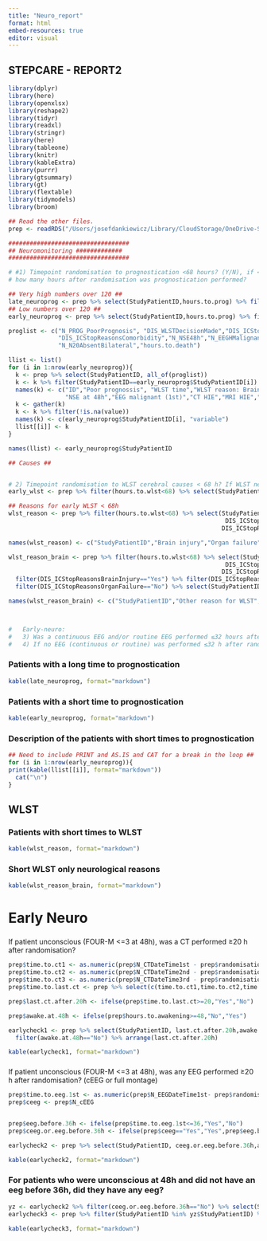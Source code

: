 ```yaml
---
title: "Neuro_report"
format: html
embed-resources: true
editor: visual
---
```


## STEPCARE - REPORT2

```r
library(dplyr)
library(here)
library(openxlsx)
library(reshape2)
library(tidyr)
library(readxl)
library(stringr)
library(here)
library(tableone)
library(knitr)
library(kableExtra)
library(purrr)
library(gtsummary)
library(gt)
library(flextable)
library(tidymodels)
library(broom)

## Read the other files. 
prep <- readRDS("/Users/josefdankiewicz/Library/CloudStorage/OneDrive-SharedLibraries-LundUniversity/cardiacarrest - Documents/STEPCARE/data/RDS/prep.rds")
```


```r
##################################
## Neuromonitoring #############
##################################

# #1) Timepoint randomisation to prognostication <68 hours? (Y/N), if <68 h, 
# how many hours after randomisation was prognostication performed?

## Very high numbers over 120 ##
late_neuroprog <- prep %>% select(StudyPatientID,hours.to.prog) %>% filter(hours.to.prog>120)
## Low numbers over 120 ##
early_neuroprog <- prep %>% select(StudyPatientID,hours.to.prog) %>% filter(hours.to.prog<68)

proglist <- c("N_PROG_PoorPrognosis", "DIS_WLSTDecisionMade","DIS_ICStopReasonsBrainInjury","DIS_ICStopReasonsOrganFailure",
              "DIS_ICStopReasonsComorbidity","N_NSE48h","N_EEGHMalignant1st","N_CT_HIE1st","N_MRI_HIE1st",
              "N_N20AbsentBilateral","hours.to.death")

llist <- list()
for (i in 1:nrow(early_neuroprog)){
  k <- prep %>% select(StudyPatientID, all_of(proglist))
  k <- k %>% filter(StudyPatientID==early_neuroprog$StudyPatientID[i])
  names(k) <- c("ID","Poor prognossis", "WLST time","WLST reason: Brain","WLST reason: Organ Failure","WLST reason: Comorbidity",
                "NSE at 48h","EEG malignant (1st)","CT HIE","MRI HIE","N20 Absent", "Hours to death")
  k <- gather(k)
  k <- k %>% filter(!is.na(value))
  names(k) <- c(early_neuroprog$StudyPatientID[i], "variable")
  llist[[i]] <- k
}

names(llist) <- early_neuroprog$StudyPatientID

## Causes ##  


# 2) Timepoint randomisation to WLST cerebral causes < 68 h? If WLST neuro <68h, were there other causes for WLST such as ethical? 
early_wlst <- prep %>% filter(hours.to.wlst<68) %>% select(StudyPatientID,hours.to.wlst)

## Reasons for early WLST < 68h
wlst_reason <- prep %>% filter(hours.to.wlst<68) %>% select(StudyPatientID, DIS_ICStopReasonsBrainInjury,
                                                             DIS_ICStopReasonsOrganFailure, DIS_ICStopReasonsComorbidity,
                                                            DIS_ICStopReasonsOther,DIS_ICStopReasonsOtherSpecify)

names(wlst_reason) <- c("StudyPatientID","Brain injury","Organ failure","Comorbidity","Other","Other:Spec")

wlst_reason_brain <- prep %>% filter(hours.to.wlst<68) %>% select(StudyPatientID, DIS_ICStopReasonsBrainInjury,
                                                             DIS_ICStopReasonsOrganFailure, DIS_ICStopReasonsComorbidity,
                                                            DIS_ICStopReasonsOther,DIS_ICStopReasonsOtherSpecify,location_name) %>%
  filter(DIS_ICStopReasonsBrainInjury=="Yes") %>% filter(DIS_ICStopReasonsComorbidity=="No") %>% 
  filter(DIS_ICStopReasonsOrganFailure=="No") %>% select(StudyPatientID,DIS_ICStopReasonsOther,DIS_ICStopReasonsOtherSpecify,location_name)

names(wlst_reason_brain) <- c("StudyPatientID","Other reason for WLST","Other_Specify","Hospital")



#   Early-neuro:
#   3) Was a continuous EEG and/or routine EEG performed ≤32 hours after randomisation?
#   4) If no EEG (continuous or routine) was performed ≤32 h after randomisation, was any EEG performed after this timepoint? If so, how many hours after randomisation?

```

### Patients with a long time to prognostication
```r
kable(late_neuroprog, format="markdown")
```
### Patients with a short time to prognostication
```r
kable(early_neuroprog, format="markdown")
```
### Description of the patients with short times to prognostication
```r
## Need to include PRINT and AS.IS and CAT for a break in the loop ##
for (i in 1:nrow(early_neuroprog)){
print(kable(llist[[i]], format="markdown"))
  cat("\n")
}
```
## WLST
### Patients with short times to WLST
```r
kable(wlst_reason, format="markdown")
```
### Short WLST only neurological reasons
```r
kable(wlst_reason_brain, format="markdown")
```

# Early Neuro
###
If patient unconscious (FOUR-M <=3 at 48h), was a CT performed ≥20 h after randomisation?
```r
prep$time.to.ct1 <- as.numeric(prep$N_CTDateTime1st - prep$randomisation.datetime, units="hours")
prep$time.to.ct2 <- as.numeric(prep$N_CTDateTime2nd - prep$randomisation.datetime, units="hours")
prep$time.to.ct3 <- as.numeric(prep$N_CTDateTime3rd - prep$randomisation.datetime, units="hours")
prep$time.to.last.ct <- prep %>% select(c(time.to.ct1,time.to.ct2,time.to.ct3)) %>% pmap(pmax,na.rm=T) %>% as.numeric

prep$last.ct.after.20h <- ifelse(prep$time.to.last.ct>=20,"Yes","No")

prep$awake.at.48h <- ifelse(prep$hours.to.awakening>=48,"No","Yes") 

earlycheck1 <- prep %>% select(StudyPatientID, last.ct.after.20h,awake.at.48h) %>% 
  filter(awake.at.48h=="No") %>% arrange(last.ct.after.20h)

kable(earlycheck1, format="markdown")
```
###
If patient unconscious (FOUR-M <=3 at 48h), was any EEG performed ≥20 h after randomisation? (cEEG or full montage)
```r
prep$time.to.eeg.1st <- as.numeric(prep$N_EEGDateTime1st- prep$randomisation.datetime, units="hours")
prep$ceeg <- prep$N_cEEG


prep$eeg.before.36h <- ifelse(prep$time.to.eeg.1st<=36,"Yes","No")
prep$ceeg.or.eeg.before.36h <- ifelse(prep$ceeg=="Yes","Yes",prep$eeg.before.36h)

earlycheck2 <- prep %>% select(StudyPatientID, ceeg.or.eeg.before.36h,awake.at.48h) %>% filter(awake.at.48h=="No") %>% arrange(ceeg.or.eeg.before.36h)

kable(earlycheck2, format="markdown")
```
### For patients who were unconscious at 48h and did not have an eeg before 36h, did they have any eeg?
```r
yz <- earlycheck2 %>% filter(ceeg.or.eeg.before.36h=="No") %>% select(StudyPatientID)
earlycheck3 <- prep %>% filter(StudyPatientID %in% yz$StudyPatientID) %>% select(StudyPatientID,N_EEG1st,time.to.eeg.1st)

kable(earlycheck3, format="markdown")

```




